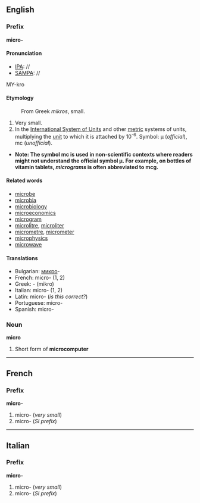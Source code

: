 ==English==
===Prefix===
'''micro-'''

====Pronunciation====
*[[IPA]]: //
*[[SAMPA]]: //
MY-kro

====Etymology====
:From Greek ''mikros'', small.

#Very small.
#In the [[International System of Units]] and other [[metric]] systems of units, multiplying the [[unit]] to which it is attached by 10<sup>-6</sup>. Symbol: μ (''official''), mc (''unofficial'').

*'''Note: The symbol mc is used in non-scientific contexts where readers might not understand the official symbol μ.  For example, on bottles of vitamin tablets, ''micrograms'' is often abbreviated to mcg.'''

====Related words====

*[[microbe]]
*[[microbia]]
*[[microbiology]]
*[[microeconomics]]
*[[microgram]]
*[[microlitre]], [[microliter]]
*[[micrometre]], [[micrometer]]
*[[microphysics]]
*[[microwave]]

====Translations====
*Bulgarian: [[микро]]-
*French: micro- (1, 2)
*Greek: [[ ]]- (mikro)
*Italian: micro- (1, 2)
*Latin: micro- (''is this correct?'')
*Portuguese: micro-
*Spanish: micro-

===Noun===
'''micro'''

#Short form of '''microcomputer'''

----
==French==
===Prefix===
'''micro-'''

#micro- (''very small'')
#micro- (''SI prefix'')

----
==Italian==
===Prefix===
'''micro-'''

#micro- (''very small'')
#micro- (''SI prefix'')